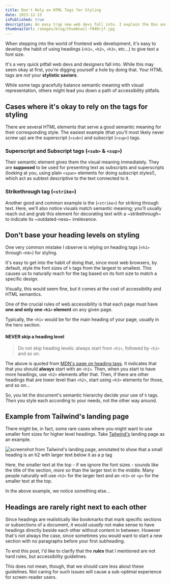 ```yaml
---
title: Don't Rely on HTML Tags for Styling
date: 2023-12-15
isPublished: true
description: An easy trap new web devs fall into. I explain the Dos and Don'ts when and where to utilize which HTML tags.
thumbnailUrl: /images/blog/thumbnail-f940rjf.jpg
---
```


When stepping into the world of frontend web development, it's easy to develop the habit of using headings (`<h1>`, `<h2>`, `<h3>`, etc...) to give text a font size.

It's a very quick pitfall web devs and designers fall into. While this may seem okay at first, you're digging yourself a hole by doing that. Your HTML tags are _not_ your **stylistic saviors**.

While some tags gracefully balance semantic meaning with visual representation, others might lead you down a path of accessibility pitfalls.

## Cases where it's okay to rely on the tags for styling

There are several HTML elements that serve a good semantic meaning for their corresponding style. The easiest example (that you'll most likely never screw up) are the superscript (`<sub>`) and subscript (`<sup>`) tags.

### Superscript and Subscript tags (`<sub>` & `<sup>`)

Their semantic element gives them the visual meaning immediately. They are **supposed** to be used for presenting text as subscripts and superscripts (looking at you, using plain `<span>` elements for doing subscript styles!), which act as subtext descriptive to the text connected to it.

### Strikethrough tag (`<strike>`)

Another good and common example is the (`<strike>`) for striking through text. Here, we'll also notice visuals match semantic meaning; you'll usually reach out and grab this element for decorating text with a ~strikethrough~ to indicate its ~outdated-ness~ irrelevance.

## Don't base your heading levels on styling

One very common mistake I observe is relying on heading tags (`<h1>` through `<h6>`) for styling.

It's easy to get into the habit of doing that, since most web browsers, by default, style the font sizes of `h` tags from the largest to smallest. This causes us to naturally reach for the tag based on its font size to match a specific design.

Visually, this would seem fine, but it comes at the cost of accessibility and HTML semantics.

One of the crucial rules of web accessibility is that each page must have **one and only one `<h1>` element** on any given page.

Typically, the `<h1>` would be for the main heading of your page, usually in the hero section.

#### NEVER skip a heading level

> Do not skip heading levels: always start from `<h1>`, followed by `<h2>` and so on.

The above is quoted from [MDN's page on heading tags](https://developer.mozilla.org/en-US/docs/Web/HTML/Element/Heading_Elements#nesting). It indicates that that you should **always** start with an `<h1>`. Then, when you start to have more headings, use `<h2>` elements after that. Then, if there are other headings that are lower level than `<h2>`, start using `<h3>` elements for those, and so on...

So, you let the document's semantic hierarchy decide your use of `h` tags. _Then_ you style each according to your needs, not the other way around.

## Example from Tailwind's landing page

There might be, in fact, some rare cases where you might want to use smaller font sizes for higher level headings. Take [Tailwind's](https://tailwindcss.com) landing page as an example.

![screenshot from Tailwind's landing page, annotated to show that a small heading is an h2 with larger text below it as a p tag](/images/blog/tailwind-tags-example.jpg)

Here, the smaller text at the top - if we ignore the font sizes - sounds like the title of the section, _more so_ than the larger text in the middle. Many people naturally will use `<h2>` for the larger text and an `<h3>` or `<p>` for the smaller text at the top.

In the above example, we notice something else...

## Headings are rarely right next to each other

Since headings are realistically like bookmarks that mark specific sections or subsections of a document, it would _usually_ not make sense to have headings directly beside each other without content in between. However that's not always the case, since sometimes you would want to start a new section with no paragraphs before your first subheading.

To end this post, I'd like to clarify that the **_rules_** that I mentioned are not hard rules, but accessibility guidelines.

This does not mean, though, that we should care less about these guidelines. Not caring for such issues will cause a sub-optimal experience for screen-reader users.
